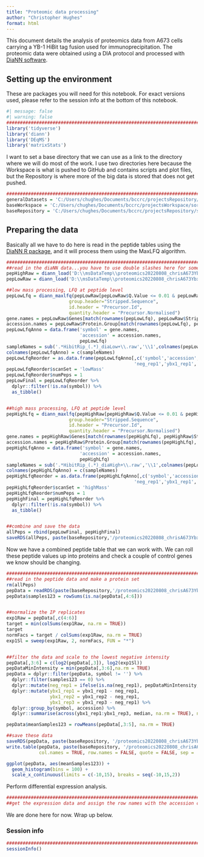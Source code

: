```yaml
---
title: "Proteomic data processing"
author: "Christopher Hughes"
format: html
---
```


This document details the analysis of proteomics data from A673 cells carrying a YB-1 HiBit tag fusion used for immunoprecipitation. The proteomic data were obtained using a DIA protocol and processed with [DiaNN software](https://github.com/vdemichev/DiaNN).

## Setting up the environment

These are packages you will need for this notebook. For exact versions used, please refer to the session info at the bottom of this notebook.

```r
#| message: false
#| warning: false
##########################################################################################
library('tidyverse')
library('diann')
library('DEqMS')
library('matrixStats')
```

I want to set a base directory that we can use as a link to the directory where we will do most of the work. I use two directories here because the Workspace is what is pushed to GitHub and contains scripts and plot files, but the Repository is where more of the big data is stored that does not get pushed.

```r
##########################################################################################
generalDatasets = 'C:/Users/chughes/Documents/bccrc/projectsRepository/generalDatasets'
baseWorkspace = 'C:/Users/chughes/Documents/bccrc/projectsWorkspace/sorensenLab/relatedToYbx1'
baseRepository = 'C:/Users/chughes/Documents/bccrc/projectsRepository/sorensenLab/relatedToYbx1'
```

## Preparing the data

Basically all we have to do here is read in the peptide tables using the [DiaNN R package](https://github.com/vdemichev/diann-rpackage), and it will process them using the MaxLFQ algorithm.

```r
##########################################################################################
##read in the diaNN data...you have to use double slashes here for some reason
pepHighRaw = diann_load('D:\\msDataTemp\\proteomics20220808_chrisA673Ybx1HibitRip\\highMassNoGrouping\\report.tsv')
pepLowRaw = diann_load('D:\\msDataTemp\\proteomics20220808_chrisA673Ybx1HibitRip\\lowMassNoGrouping\\report.tsv')

##low mass processing, LFQ at peptide level
pepLowLfq = diann_maxlfq(pepLowRaw[pepLowRaw$Q.Value <= 0.01 & pepLowRaw$Lib.PG.Q.Value <= 0.01 & pepLowRaw$Proteotypic == 1,], 
                       group.header="Stripped.Sequence", 
                       id.header = "Precursor.Id", 
                       quantity.header = "Precursor.Normalised")
gene.names = pepLowRaw$Genes[match(rownames(pepLowLfq), pepLowRaw$Stripped.Sequence)]
accession.names = pepLowRaw$Protein.Group[match(rownames(pepLowLfq), pepLowRaw$Stripped.Sequence)]
pepLowLfqAnno = data.frame('symbol' = gene.names,
                           'accession' = accession.names,
                           pepLowLfq)
sampleNames = sub('.*HibitRip_(.*)_diaLow+\\.raw','\\1',colnames(pepLowLfqAnno))
colnames(pepLowLfqAnno) = c(sampleNames)
pepLowLfqReorder = as.data.frame(pepLowLfqAnno[,c('symbol','accession',
                                               'neg_rep1','ybx1_rep1','ybx1_rep2','ybx1_rep3')])
pepLowLfqReorder$scanSet = 'lowMass'
pepLowLfqReorder$numPeps = 1
pepLowFinal = pepLowLfqReorder %>%
  dplyr::filter(!is.na(symbol)) %>%
  as_tibble()


##high mass processing, LFQ at peptide level
pepHighLfq = diann_maxlfq(pepHighRaw[pepHighRaw$Q.Value <= 0.01 & pepHighRaw$Lib.PG.Q.Value <= 0.01 & pepHighRaw$Proteotypic == 1,], 
                       group.header="Stripped.Sequence", 
                       id.header = "Precursor.Id", 
                       quantity.header = "Precursor.Normalised")
gene.names = pepHighRaw$Genes[match(rownames(pepHighLfq), pepHighRaw$Stripped.Sequence)]
accession.names = pepHighRaw$Protein.Group[match(rownames(pepHighLfq), pepHighRaw$Stripped.Sequence)]
pepHighLfqAnno = data.frame('symbol' = gene.names,
                           'accession' = accession.names,
                           pepHighLfq)
sampleNames = sub('.*HibitRip_(.*)_diaHigh+\\.raw','\\1',colnames(pepLowLfqAnno))
colnames(pepHighLfqAnno) = c(sampleNames)
pepHighLfqReorder = as.data.frame(pepHighLfqAnno[,c('symbol','accession',
                                               'neg_rep1','ybx1_rep1','ybx1_rep2','ybx1_rep3')])
pepHighLfqReorder$scanSet = 'highMass'
pepHighLfqReorder$numPeps = 1
pepHighFinal = pepHighLfqReorder %>%
  dplyr::filter(!is.na(symbol)) %>%
  as_tibble()


##combine and save the data
allPeps = rbind(pepLowFinal, pepHighFinal)
saveRDS(allPeps, paste(baseRepository,'/proteomics20220808_chrisA673Ybx1HibitRip/dataset_strippedPeptidesMaxLfqDiann.rds',sep=''))
```

Now we have a combined peptide table that we can work with. We can roll these peptide values up into proteins and check a couple of control genes we know should be changing.

```r
##########################################################################################
##read in the peptide data and make a protein set
rm(allPeps)
pepData = readRDS(paste(baseRepository,'/proteomics20220808_chrisA673Ybx1HibitRip/dataset_strippedPeptidesMaxLfqDiann.rds',sep=''))
pepData$samples123 = rowSums(is.na(pepData[,4:6]))


##normalize the IP replicates
exp1Raw = pepData[,c(4:6)]
target = min(colSums(exp1Raw, na.rm = TRUE))
target
normFacs = target / colSums(exp1Raw, na.rm = TRUE)
exp1Sl = sweep(exp1Raw, 2, normFacs, FUN = "*")


##filter the data and scale to the lowest negative intensity
pepData[,3:6] = c(log2(pepData[,3]), log2(exp1Sl))
pepDataMinIntensity = min(pepData[,3:6],na.rm = TRUE)
pepData = dplyr::filter(pepData, symbol != '') %>%
  dplyr::filter(samples123 == 0) %>%
  dplyr::mutate(neg_rep1 = ifelse(is.na(neg_rep1), pepDataMinIntensity, neg_rep1)) %>%
  dplyr::mutate(ybx1_rep1 = ybx1_rep1 - neg_rep1,
                ybx1_rep2 = ybx1_rep2 - neg_rep1,
                ybx1_rep3 = ybx1_rep3 - neg_rep1) %>%
  dplyr::group_by(symbol, accession) %>%
  dplyr::summarise(across(ybx1_rep1:ybx1_rep3, median, na.rm = TRUE), numPeps = sum(numPeps, na.rm = TRUE))

pepData$meanSamples123 = rowMeans(pepData[,3:5], na.rm = TRUE)

##save these data
saveRDS(pepData, paste(baseRepository, '/proteomics20220808_chrisA673Ybx1HibitRip/dataset_rawDataProteinLevel_toNeg.rds',sep = ''))
write.table(pepData, paste(baseRepository, '/proteomics20220808_chrisA673Ybx1HibitRip/dataset_rawDataProteinLevel_toNeg.tsv',sep = ''),
            col.names = TRUE, row.names = FALSE, quote = FALSE, sep = '\t')

ggplot(pepData, aes(meanSamples123)) +
  geom_histogram(bins = 100) +
  scale_x_continuous(limits = c(-10,15), breaks = seq(-10,15,2))
```

Perform differential expression analysis.

```r
##########################################################################################
##get the expression data and assign the row names with the accession code

```

We are done here for now. Wrap up below.

### Session info

```r
##########################################################################################
sessionInfo()
```


